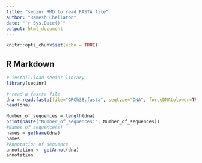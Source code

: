 ```yaml
---
title: "seqinr RMD to read FASTA file"
author: "Ramesh Chellaton"
date: "`r Sys.Date()`"
output: html_document
---
```


```r
knitr::opts_chunk$set(echo = TRUE)
```

## R Markdown

```r
# install/load seqinr library
library(seqinr)
```
```r
# read a fastra file
dna = read.fasta(file="GRCh38.fasta", seqtype="DNA", forceDNAtolower=TRUE)
head(dna)
```

```r
Number_of_sequences = length(dna)
print(paste("Number_of_sequences:", Number_of_sequences))
#Names of sequence(s)
names = getName(dna)
names
#Annotation of sequence
annotation <- getAnnot(dna)
annotation
```
